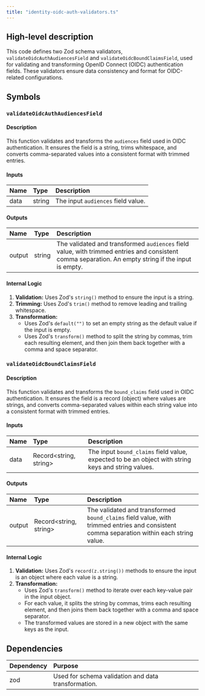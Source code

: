```yaml
---
title: "identity-oidc-auth-validators.ts"
---
```


## High-level description
This code defines two Zod schema validators, `validateOidcAuthAudiencesField` and `validateOidcBoundClaimsField`, used for validating and transforming OpenID Connect (OIDC) authentication fields. These validators ensure data consistency and format for OIDC-related configurations. 

## Symbols

### `validateOidcAuthAudiencesField`
#### Description
This function validates and transforms the `audiences` field used in OIDC authentication. It ensures the field is a string, trims whitespace, and converts comma-separated values into a consistent format with trimmed entries.

#### Inputs
| Name | Type | Description |
|:-----|:-----|:------------|
| data | string | The input `audiences` field value. |

#### Outputs
| Name | Type | Description |
|:-----|:-----|:------------|
| output | string | The validated and transformed `audiences` field value, with trimmed entries and consistent comma separation. An empty string if the input is empty. |

#### Internal Logic
1. **Validation:** Uses Zod's `string()` method to ensure the input is a string.
2. **Trimming:** Uses Zod's `trim()` method to remove leading and trailing whitespace.
3. **Transformation:** 
    - Uses Zod's `default("")` to set an empty string as the default value if the input is empty.
    - Uses Zod's `transform()` method to split the string by commas, trim each resulting element, and then join them back together with a comma and space separator.

### `validateOidcBoundClaimsField`
#### Description
This function validates and transforms the `bound_claims` field used in OIDC authentication. It ensures the field is a record (object) where values are strings, and converts comma-separated values within each string value into a consistent format with trimmed entries.

#### Inputs
| Name | Type | Description |
|:-----|:-----|:------------|
| data | Record&lt;string, string&gt; | The input `bound_claims` field value, expected to be an object with string keys and string values. |

#### Outputs
| Name | Type | Description |
|:-----|:-----|:------------|
| output | Record&lt;string, string&gt; | The validated and transformed `bound_claims` field value, with trimmed entries and consistent comma separation within each string value. |

#### Internal Logic
1. **Validation:** Uses Zod's `record(z.string())` methods to ensure the input is an object where each value is a string.
2. **Transformation:** 
    - Uses Zod's `transform()` method to iterate over each key-value pair in the input object.
    - For each value, it splits the string by commas, trims each resulting element, and then joins them back together with a comma and space separator.
    - The transformed values are stored in a new object with the same keys as the input.

## Dependencies
| Dependency | Purpose |
|:-----------|:--------|
| zod | Used for schema validation and data transformation. |
